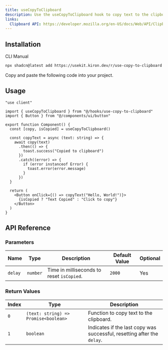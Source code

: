 ```yaml
---
title: useCopyToClipboard
description: Use the useCopyToClipboard hook to copy text to the clipboard and track whether the copy action was successful, with an optional delay to reset the copied state.
links:
  Clipboard API: https://developer.mozilla.org/en-US/docs/Web/API/Clipboard_API
---
```


<ComponentPreview name="use-copy-to-clipboard-demo" />

## Installation

<Tabs defaultValue="cli">

<TabsList>
  <TabsTrigger value="cli">CLI</TabsTrigger>
  <TabsTrigger value="manual">Manual</TabsTrigger>
</TabsList>

<TabsContent value="cli">

```bash
npx shadcn@latest add https://usekit.kiron.dev/r/use-copy-to-clipboard
```

</TabsContent>

<TabsContent value="manual">

<Steps>

<Step>Copy and paste the following code into your project.</Step>

<ComponentSource name="use-copy-to-clipboard" />

</Steps>

</TabsContent>

</Tabs>

## Usage

```tsx {3, 7}
"use client"

import { useCopyToClipboard } from "@/hooks/use-copy-to-clipboard"
import { Button } from "@/components/ui/button"

export function Component() {
  const [copy, isCopied] = useCopyToClipboard()

  const copyText = async (text: string) => {
    await copy(text)
      .then(() => {
        toast.success("Copied to clipboard")
      })
      .catch((error) => {
        if (error instanceof Error) {
          toast.error(error.message)
        }
      })
  }

  return (
    <Button onClick={() => copyText("Hello, World!")}>
      {isCopied ? "Text Copied" : "Click to copy"}
    </Button>
  )
}
```

## API Reference

### Parameters

| Name    | Type     | Description                               | Default Value | Optional |
| ------- | -------- | ----------------------------------------- | ------------- | -------- |
| `delay` | `number` | Time in milliseconds to reset `isCopied`. | `2000`        | Yes      |

### Return Values

| Index | Type                                 | Description                                                             |
| ----- | ------------------------------------ | ----------------------------------------------------------------------- |
| `0`   | `(text: string) => Promise<boolean>` | Function to copy text to the clipboard.                                 |
| `1`   | `boolean`                            | Indicates if the last copy was successful, resetting after the `delay`. |
